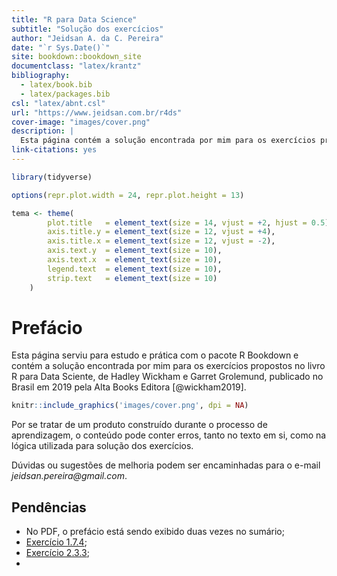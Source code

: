 ```yaml
--- 
title: "R para Data Science"
subtitle: "Solução dos exercícios"
author: "Jeidsan A. da C. Pereira"
date: "`r Sys.Date()`"
site: bookdown::bookdown_site
documentclass: "latex/krantz"
bibliography: 
  - latex/book.bib
  - latex/packages.bib
csl: "latex/abnt.csl"
url: "https://www.jeidsan.com.br/r4ds"
cover-image: "images/cover.png"
description: |
  Esta página contém a solução encontrada por mim para os exercícios propostos no livro R para Data Sciente, de Hadley Wickham e Garret Grolemund, publicado no Brasil em 2019 pela Alta Books Editora.
link-citations: yes
---
```


```r
library(tidyverse)

options(repr.plot.width = 24, repr.plot.height = 13)

tema <- theme(
        plot.title   = element_text(size = 14, vjust = +2, hjust = 0.5),
        axis.title.y = element_text(size = 12, vjust = +4),
        axis.title.x = element_text(size = 12, vjust = -2),
        axis.text.y  = element_text(size = 10),
        axis.text.x  = element_text(size = 10),
        legend.text  = element_text(size = 10),
        strip.text   = element_text(size = 10)
    )
```

# Prefácio {-}

Esta página serviu para estudo e prática com o pacote R Bookdown e contém a solução encontrada por mim para os exercícios propostos no livro R para Data Sciente, de Hadley Wickham e Garret Grolemund, publicado no Brasil em 2019 pela Alta Books Editora [@wickham2019].

```r
knitr::include_graphics('images/cover.png', dpi = NA)
```

Por se tratar de um produto construído durante o processo de aprendizagem, o conteúdo pode conter erros, tanto no texto em si, como na lógica utilizada para solução dos exercícios.

Dúvidas ou sugestões de melhoria podem ser encaminhadas para o e-mail *jeidsan.pereira@gmail.com*.

## Pendências {-}

- No PDF, o prefácio está sendo exibido duas vezes no sumário;
- [Exercício 1.7.4](#exr1-7-4);
- [Exercício 2.3.3](#exr2-3-3);
- 
